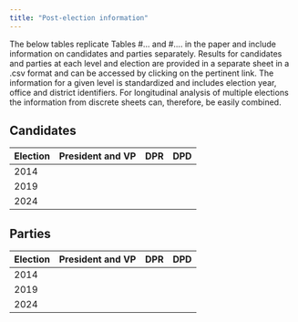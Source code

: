 ```yaml
---
title: "Post-election information"
---
```


The below tables replicate Tables #... and #.... in the paper and include information on candidates and parties separately. Results for candidates and parties at each level and election are provided in a separate sheet in a .csv format and can be accessed by clicking on the pertinent link.  The information for a given level is standardized and includes election year, office and district identifiers.  For longitudinal analysis of multiple elections the information from discrete sheets can, therefore, be easily combined.

## Candidates

| Election | President and VP | DPR | DPD |
|----------|------------------|-----|-----|
| 2014     |                  |     |     |
| 2019     |                  |     |     |
| 2024     |                  |     |     |

## Parties

| Election | President and VP | DPR | DPD |
|----------|------------------|-----|-----|
| 2014     |                  |     |     |
| 2019     |                  |     |     |
| 2024     |                  |     |     |


